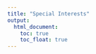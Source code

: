 ```yaml
---
title: "Special Interests"
output: 
  html_document:
    toc: true
    toc_float: true
---
```


<br>

